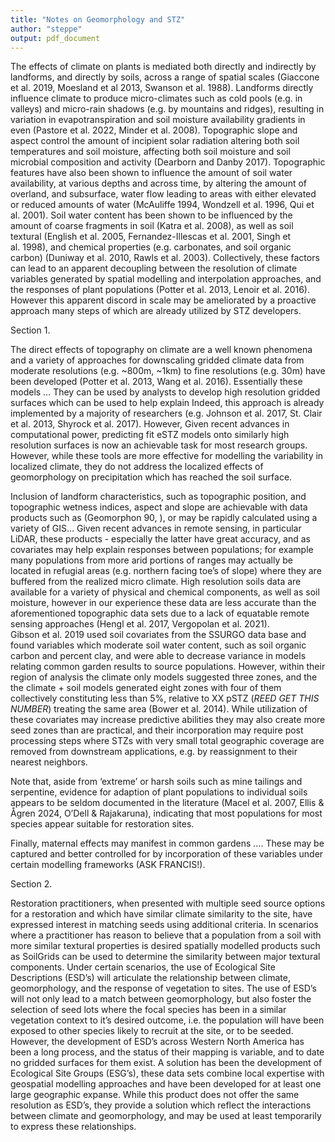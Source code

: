 ```yaml
---
title: "Notes on Geomorphology and STZ"
author: "steppe"
output: pdf_document
---
```


The effects of climate on plants is mediated both directly and indirectly by landforms, and directly by soils, across a range of spatial scales (Giaccone et al. 2019, Moesland et al 2013, Swanson et al. 1988). 
Landforms directly influence climate to produce micro-climates such as cold pools (e.g. in valleys) and micro-rain shadows (e.g. by mountains and ridges), resulting in variation in evapotranspiration and soil moisture availability gradients in even  (Pastore et al. 2022, Minder et al. 2008). 
Topographic slope and aspect control the amount of incipient solar radiation altering both soil temperatures and soil moisture, affecting both soil moisture and soil microbial composition and activity (Dearborn and Danby 2017). 
Topographic features have also been shown to influence the amount of soil water availability, at various depths and across time, by altering the amount of overland, and subsurface, water flow leading to areas with either elevated or reduced amounts of water (McAuliffe 1994, Wondzell et al. 1996, Qui et al. 2001). 
Soil water content has been shown to be influenced by the amount of coarse fragments in soil (Katra et al. 2008), as well as soil textural (English et al. 2005, Fernandez-Illescas et al. 2001, Singh et al. 1998), and chemical properties (e.g. carbonates, and soil organic carbon) (Duniway et al. 2010, Rawls et al. 2003). 
Collectively, these factors can lead to an apparent decoupling between the resolution of climate variables generated by spatial modelling and interpolation approaches, and the responses of plant populations (Potter et al. 2013, Lenoir et al. 2016). 
However this apparent discord in scale may be ameliorated by a proactive approach many steps of which are already utilized by STZ developers. 

Section 1. 

The direct effects of topography on climate are a well known phenomena and a variety of approaches for downscaling gridded climate data from moderate resolutions (e.g. ~800m, ~1km) to fine resolutions (e.g. 30m) have been developed (Potter et al. 2013, Wang et al. 2016). 
Essentially these models ... 
They can be used by analysts to develop high resolution gridded surfaces which can be used to help explain 
Indeed, this approach is already implemented by a majority of researchers (e.g. Johnson et al. 2017, St. Clair et al. 2013, Shyrock et al. 2017). 
However, 
Given recent advances in computational power, predicting fit eSTZ models onto similarly high resolution surfaces is now an achievable task for most research groups. 
However, while these tools are more effective for modelling the variability in localized climate, they do not address the localized effects of geomorphology on precipitation which has reached the soil surface. 

Inclusion of landform characteristics, such as topographic position, and topographic wetness indices, aspect and slope are achievable with data products such as (Geomorphon 90, ), or may be rapidly calculated using a variety of GIS... 
Given recent advances in remote sensing, in particular LiDAR, these products - especially the latter have great accuracy, and as covariates may help explain responses between populations; for example many populations from more arid portions of ranges may actually be located in refugial areas (e.g. northern facing toe's of slope) where they are buffered from the realized micro climate. 
High resolution soils data are available for a variety of physical and chemical components, as well as soil moisture,  however in our experience these data are less accurate than the aforementioned topographic data sets due to a lack of equatable remote sensing approaches (Hengl et al. 2017, Vergopolan et al. 2021).  
Gibson et al. 2019 used soil covariates from the SSURGO data base and found variables which moderate soil water content, such as soil organic carbon and percent clay, and were able to decrease variance in models relating common garden results to source populations. 
However, within their region of analysis the climate only models suggested three zones, and the the climate + soil models generated eight zones with four of them collectively constituting less than 5%, relative to XX pSTZ (*REED GET THIS NUMBER*) treating the same area (Bower et al. 2014). 
While utilization of these covariates may increase predictive abilities they may also create more seed zones than are practical, and their incorporation may require post processing steps where STZs with very small total geographic coverage are removed from downstream applications, e.g. by reassignment to their nearest neighbors. 

Note that, aside from 'extreme' or harsh soils such as mine tailings and serpentine, evidence for adaption of plant populations to individual soils appears to be seldom documented in the literature (Macel et al. 2007, Ellis & Ågren 2024, O'Dell & Rajakaruna), indicating that most populations for most species appear suitable for restoration sites. 

Finally, maternal effects may manifest in common gardens .... 
These may be captured and better controlled for by incorporation of these variables under certain modelling frameworks (ASK FRANCIS!). 

Section 2. 

Restoration practitioners, when presented with multiple seed source options for a restoration and which have similar climate similarity to the site, have expressed interest in matching seeds using additional criteria. 
In scenarios where a practitioner has reason to believe that a population from a soil with more similar textural properties is desired spatially modelled products such as SoilGrids can be used to determine the similarity between major textural components. 
Under certain scenarios, the use of Ecological Site Descriptions (ESD's) will articulate the relationship between climate, geomorphology, and the response of vegetation to sites. 
The use of ESD's will not only lead to a match between geomorphology, but also foster the selection of seed lots where the focal species has been in a similar vegetation context to it's desired outcome, i.e. the population will have been exposed to other species likely to recruit at the site, or to be seeded. 
However, the development of ESD's across Western North America has been a long process, and the status of their mapping is variable, and to date no gridded surfaces for them exist. 
A solution has been the development of Ecological Site Groups (ESG's), these data sets combine local expertise with geospatial modelling approaches and have been developed for at least one large geographic expanse. 
While this product does not offer the same resolution as ESD's, they provide a solution which reflect the interactions between climate and geomorphology, and may be used at least temporarily to express these relationships. 
